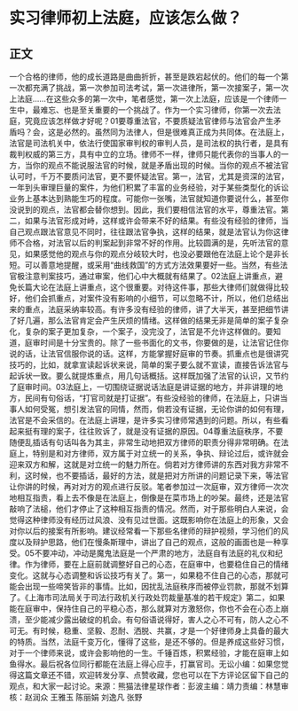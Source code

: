 # 实习律师初上法庭，应该怎么做？
## 正文
一个合格的律师，他的成长道路是曲曲折折，甚至是跌宕起伏的。他们的每一个第一次都充满了挑战，第一次参加司法考试，第一次进律所，第一次接案子，第一次上法庭……在这些众多的第一次中，笔者感觉，第一次上法庭，应该是一个律师一生中，最难忘、也是至关重要的一个挑战了。作为一个实习律师，你第一次去法庭，究竟应该怎样做才好呢？01要尊重法官，不要质疑法官律师与法官会产生矛盾吗？会，这是必然的。虽然同为法律人，但是很难真正成为共同体。在法庭上，法官是司法机关中，依法行使国家审判权的审判人员，是司法权的执行者，是具有裁判权威的第三方，具有中立的立场。律师不一样，律师只能代表你的当事人的一方，当你的观点不能说服法官的时候，就是矛盾出现的时候。当你的观点不被法官认可时，千万不要质问法官，更不要怀疑法官。第一，法官，尤其是资深的法官，一年到头审理巨量的案件，为他们积累了丰富的业务经验，对于某些类型化的诉讼业务上基本达到熟能生巧的程度。可能你一张嘴，法官就知道你要说什么，甚至你没说到的观点，法官都会替你想到。因此，我们要相信法官的水平，尊重法官。第二，如果与法官形成对峙，这样或许会带来不好的结果。有些没有经验的律师，当自己观点跟法官意见不同时，往往跟法官争执，这样的结果，就是法官认为你这律师不合格，对法官以后的判案起到非常不好的作用。比较圆满的是，先听法官的意见，如果感觉他的观点与你的观点分岐较大时，也没必要跟他在法庭上论个是非长短。可以善意地提醒，或采用“曲线救国”的方式方法效果要好一些。当然，有些法官极注意判案技巧，通过审案，他们心中大概就有结果了。02法庭上讲重点，避免长篇大论在法庭上讲重点，这个很重要。对待这件事，那些大律师们就做得比较好，他们会抓重点，对案件没有影响的小细节，可以忽略不计，所以，他们总结出来的重点，法庭采纳率较高。有许多没有经验的律师，讲了大半天，甚至把细节讲了好几遍，那么法官肯定会产生厌烦的情绪。这样做的结果无非是简单的案子复杂化，复杂的案子更加复杂，一个案子，没完没了，法官是不允许这样做的。要知道，庭审时间是十分宝贵的。除了一些书面化的文书，你要做的是，让法官记住你说的话，让法官信服你说的话。这样，方能掌握好庭审的节奏。抓重点也是很讲究技巧的，比如，就拿宣读起诉状来说，简单的案子要么就不宣读，直接告诉法官与起诉状一致。要么就提炼重点，用几句话概括。这样既加强了法官的认识，又节约了庭审时间。03法庭上，一切围绕证据说话法庭是讲证据的地方，并非讲理的地方，民间有句俗话，“打官司就是打证据”。有些没经验的律师，在法庭上，只讲当事人如何受冤，想引发法官的同情，然而，倘若没有证据，无论你讲的如何有理，法官是不会采信的。在法庭上讲理，是许多实习律师常遇到的问题。所以，有些看起来挺有理的案子，往往败诉了，就是没有证据的原因。04尊重法庭秩序，不要随便乱插话有句话叫各为其主，非常生动地把双方律师的职责分得非常明确。在法庭上，特别是和对方律师，双方属于对立统一的关系，争执、辩论过后，或许就会迎来双方和解，这就是对立统一的魅力所在。倘若对方律师讲的东西对我方非常不利，这时候，也不要插话，最好的方法，就是把对方所讲的问题记录下来，等法官让你讲的时候，再对对方的观点进行反驳。笔者参加过一次庭审，双方律师一次次地相互指责，看上去不像是在法庭上，倒像是在菜市场上的吵架。最终，还是法官敲响了法槌，他们才停止了这种相互指责的情况。然而，对于那些明白人来说，会觉得这种律师没有经历过风浪、没有见过世面。这既影响你在法庭上的形象，又会对你以后的接案有所影响。建议经常看一下那些名律师的辩护视频，学习他们的风度以及辩护思路，他们在慢条斯理中，讲出了自己的观点，这般的画面也是一种享受。05不要冲动，冲动是魔鬼法庭是一个严肃的地方，法庭自有法庭的礼仪和纪律。作为律师，要在上庭前就调整好自己的心态，在庭审中，也要稳住自己的情绪变化。这就与心态调整和诉讼技巧有关了。第一，如果稳不住自己的心态，那就可能会出现一些啼笑皆非的事情。比如，因扰乱法庭秩序而被停业罚款，那就不划算了。《上海市司法局关于司法行政机关行政处罚裁量基准的若干规定》第二，如果能在庭审中，保持住自己的平稳心态，那么就算对方激怒你，你也不会在心态上崩溃，至少能减少露出破绽的机会。有句俗语说得好，害人之心不可有，防人之心不可无。有时候，稳重、坚毅、忍耐、洒脱、共赢，才是一个好律师身上具备的最大的特质。当然，法庭千变万化，懂得了这些，是还不够的。但是养成这些好习惯，对于一个律师来说，或许会影响他的一生。千锤百炼，积累经验，才能在庭审上如鱼得水。最后祝各位同行都能在法庭上得心应手，打赢官司。无讼小编：如果您觉得这篇文章还不错，欢迎转发分享、点赞收藏，您也可以在下方评论区留下自己的观点，和大家一起讨论。来源：熊猫法律星球作者：彭波主编：靖力责编：林慧审核：赵润众 王雅玉 陈丽娟 刘逸凡 张野
